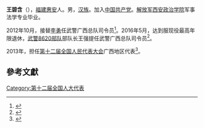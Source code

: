 '''王碧含'''（{{bd|1958年|2月|}}），[[福建|福建]][[惠安|惠安]]人。男，[[汉族|汉族]]。加入[[中国共产党|中国共产党]]。[[解放军西安政治学院|解放军西安政治学院]]军事法学专业毕业。

2012年10月，接替[[李勇|李勇]]任武警广西总队司令员<ref>{{cite news|title=王碧含任武警广西总队司令员|url=http://politics.people.com.cn/n/2012/1026/c41223-19395538.html|accessdate=2016-05-08|newspaper=人民网|archive-date=2013-01-29|archive-url=https://web.archive.org/web/20130129171647/http://politics.people.com.cn/n/2012/1026/c41223-19395538.html|dead-url=no}}</ref>。2016年5月，达到服现役最高年限退休，[[武警8620部队|武警8620部队]]部队长王强提任武警广西总队司令员<ref>{{cite news|title=川桂豫湘皖赣粤青西藏内蒙古10省区武警总队主官集中调整|url=http://www.thepaper.cn/newsDetail_forward_1466385|accessdate=2016-05-08|newspaper=澎湃新闻|archive-date=2016-06-03|archive-url=https://web.archive.org/web/20160603100034/http://www.thepaper.cn/newsDetail_forward_1466385|dead-url=no}}</ref>。

2013年，担任[[第十二届全国人民代表大会|第十二届全国人民代表大会]]广西地区代表<ref>{{cite news|title=全国人大代表信息-王碧含|url= http://210.82.31.1:8084/delegate/viewDelegate.action?dbid=121926|accessdate=2013-04-05|newspaper=全国人大网}}</ref>。

==參考文獻==
{{reflist}}
{{中国政治人物小作品}}

[[Category:第十二届全国人大代表|Category:第十二届全国人大代表]]